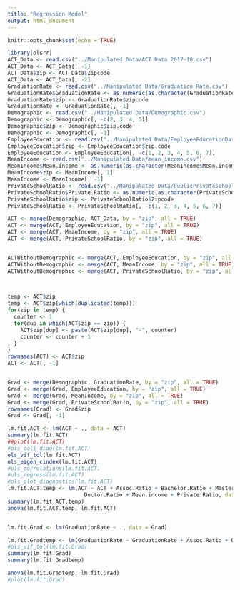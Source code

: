 ```yaml
---
title: "Regression Model"
output: html_document
---
```


```r
knitr::opts_chunk$set(echo = TRUE)
```

```r
library(olsrr)
ACT_Data <- read.csv("../Manipulated Data/ACT Data 2017-18.csv")
ACT_Data <- ACT_Data[, -1]
ACT_Data$zip <- ACT_Data$Zipcode
ACT_Data <- ACT_Data[, -2]
GraduationRate <- read.csv("../Manipulated Data/Graduation Rate.csv")
GraduationRate$GraduationRate <- as.numeric(as.character(GraduationRate$GraduationRate))
GraduationRate$zip <- GraduationRate$zipcode
GraduationRate <- GraduationRate[, -1]
Demographic <- read.csv("../Manipulated Data/Demographic.csv")
Demographic <- Demographic[, -c(2, 3, 4, 5)]
Demographic$zip <- Demographic$zip.code
Demographic <- Demographic[, -1]
EmployeeEducation <- read.csv("../Manipulated Data/EmployeeEducationData.csv")
EmployeeEducation$zip <- EmployeeEducation$zip.code
EmployeeEducation <- EmployeeEducation[, -c(1, 2, 3, 4, 5, 6, 7)]
MeanIncome <- read.csv("../Manipulated Data/mean_income.csv")
MeanIncome$Mean.income <- as.numeric(as.character(MeanIncome$Mean.income))
MeanIncome$zip <- MeanIncome[, 1]
MeanIncome <- MeanIncome[, -1]
PrivateSchoolRatio <- read.csv("../Manipulated Data/PublicPrivateSchool.csv")
PrivateSchoolRatio$Private.Ratio <- as.numeric(as.character(PrivateSchoolRatio$Private.Ratio))
PrivateSchoolRatio$zip <- PrivateSchoolRatio$Zipcode
PrivateSchoolRatio <- PrivateSchoolRatio[, -c(1, 2, 3, 4, 5, 6, 7)]

```

```r

ACT <- merge(Demographic, ACT_Data, by = "zip", all = TRUE)
ACT <- merge(ACT, EmployeeEducation, by = "zip", all = TRUE)
ACT <- merge(ACT, MeanIncome, by = "zip", all = TRUE)
ACT <- merge(ACT, PrivateSchoolRatio, by = "zip", all = TRUE)


ACTWithoutDemographic <- merge(ACT, EmployeeEducation, by = "zip", all = TRUE)
ACTWithoutDemographic <- merge(ACT, MeanIncome, by = "zip", all = TRUE)
ACTWithoutDemographic <- merge(ACT, PrivateSchoolRatio, by = "zip", all = TRUE)
 


temp <- ACT$zip
temp <- ACT$zip[which(duplicated(temp))]
for(zip in temp) {
  counter <- 1
  for(dup in which(ACT$zip == zip)) {
    ACT$zip[dup] <- paste(ACT$zip[dup], "-", counter)
    counter <- counter + 1
  }
}
rownames(ACT) <- ACT$zip
ACT <- ACT[, -1]


Grad <- merge(Demographic, GraduationRate, by = "zip", all = TRUE)
Grad <- merge(Grad, EmployeeEducation, by = "zip", all = TRUE)
Grad <- merge(Grad, MeanIncome, by = "zip", all = TRUE)
Grad <- merge(Grad, PrivateSchoolRatio, by = "zip", all = TRUE)
rownames(Grad) <- Grad$zip
Grad <- Grad[, -1]

```

```r
lm.fit.ACT <- lm(ACT ~ ., data = ACT)
summary(lm.fit.ACT)
##plot(lm.fit.ACT)
#ols_coll_diag(lm.fit.ACT)
ols_vif_tol(lm.fit.ACT)
ols_eigen_cindex(lm.fit.ACT)
#ols_correlations(lm.fit.ACT)
#ols_regress(lm.fit.ACT)
#ols_plot_diagnostics(lm.fit.ACT)
lm.fit.ACT.temp <- lm(ACT ~ ACT + Assoc.Ratio + Bachelor.Ratio + Master.Ratio + Prof.Degree.Ratio + 
                        Doctor.Ratio + Mean.income + Private.Ratio, data = ACT)
summary(lm.fit.ACT.temp)
anova(lm.fit.ACT.temp, lm.fit.ACT)


lm.fit.Grad <- lm(GraduationRate ~ ., data = Grad)

lm.fit.Gradtemp <- lm(GraduationRate ~ GraduationRate + Assoc.Ratio + Bachelor.Ratio + Master.Ratio + Prof.Degree.Ratio + Doctor.Ratio + Mean.income + Private.Ratio, data = Grad)
#ols_vif_tol(lm.fit.Grad)
summary(lm.fit.Grad)
summary(lm.fit.Gradtemp)

anova(lm.fit.Gradtemp, lm.fit.Grad)
#plot(lm.fit.Grad)
```

